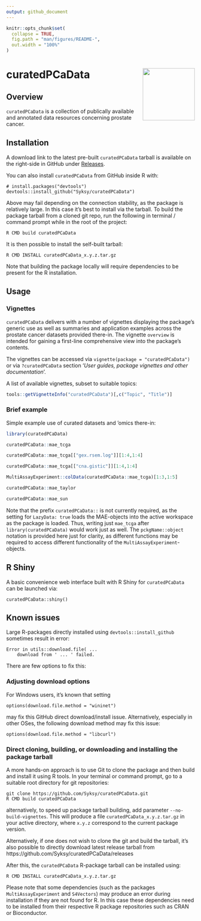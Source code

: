 ```yaml
---
output: github_document
---
```


```r
knitr::opts_chunk$set(
  collapse = TRUE,
  fig.path = "man/figures/README-",
  out.width = "100%"
)
```

# curatedPCaData <img src="man/figures/hex.png" align="right" height="139" />

<!-- badges: start -->
<!-- badges: end -->

## Overview 

`curatedPCaData` is a collection of publically available and annotated data resources
concerning prostate cancer. 

## Installation

A download link to the latest pre-built `curatedPCaData` tarball is available on the right-side in GitHub under [Releases](https://github.com/Syksy/curatedPCaData/releases).

You can also install `curatedPCaData` from GitHub inside R with: 

```
# install.packages("devtools")
devtools::install_github("Syksy/curatedPCaData")
```

Above may fail depending on the connection stability, as the package is relatively large. In this case it's best to install via the tarball.
To build the package tarball from a cloned git repo, run the following in terminal / command prompt while in the root of the project:

```
R CMD build curatedPCaData
```

It is then possible to install the self-built tarball:

```
R CMD INSTALL curatedPCaData_x.y.z.tar.gz
```

Note that building the package locally will require dependencies to be present for the R installation.

## Usage

### Vignettes

`curatedPCaData` delivers with a number of vignettes displaying the package's generic use as well as summaries and application examples across the prostate cancer datasets provided there-in. The vignette `overview` is intended for gaining a first-line comprehensive view into the package's contents.

The vignettes can be accessed via `vignette(package = "curatedPCaData")` or via `?curatedPCaData` section '_User guides, package vignettes and other documentation_'.

A list of available vignettes, subset to suitable topics:

```r

tools::getVignetteInfo("curatedPCaData")[,c("Topic", "Title")]

```

### Brief example

Simple example use of curated datasets and 'omics there-in:

```r

library(curatedPCaData)

curatedPCaData::mae_tcga

curatedPCaData::mae_tcga[["gex.rsem.log"]][1:4,1:4]

curatedPCaData::mae_tcga[["cna.gistic"]][1:4,1:4]

MultiAssayExperiment::colData(curatedPCaData::mae_tcga)[1:3,1:5]

curatedPCaData::mae_taylor

curatedPCaData::mae_sun

```

Note that the prefix `curatedPCaData::` is not currently required, as the setting for `LazyData: true` loads the MAE-objects into the active workspace as the package is loaded. Thus, writing just `mae_tcga` after `library(curatedPCaData)` would work just as well. The `pckgName::object` notation is provided here just for clarity, as different functions may be required to access different functionality of the `MultiAssayExperiment`-objects.

## R Shiny

A basic convenience web interface built with R Shiny for `curatedPCaData` can be launched via:

```
curatedPCaData::shiny()
```

## Known issues

Large R-packages directly installed using ```devtools::install_github``` sometimes result in error:

```
Error in utils::download.file( ...
    download from ' ... ' failed.
``` 

There are few options to fix this:

### Adjusting download options

For Windows users, it's known that setting

```
options(download.file.method = "wininet")
```

may fix this GitHub direct download/install issue. Alternatively, especially in other OSes, the following download method may fix this issue:

```
options(download.file.method = "libcurl")
```

### Direct cloning, building, or downloading and installing the package tarball

A more hands-on approach is to use Git to clone the package and then build and install it using R tools. In your terminal or command prompt, go to a suitable root directory for git repositories:

```
git clone https://github.com/Syksy/curatedPCaData.git
R CMD build curatedPCaData
``` 

alternatively, to speed up package tarball building, add parameter ```--no-build-vignettes```. This will produce a file ```curatedPCaData_x.y.z.tar.gz``` in your active directory, where ```x.y.z``` correspond to the current package version. 

Alternatively, if one does not wish to clone the git and build the tarball, it's also possible to directly download latest release tarball from https://github.com/Syksy/curatedPCaData/releases

After this, the ```curatedPCaData``` R-package tarball can be installed using:

```
R CMD INSTALL curatedPCaData_x.y.z.tar.gz
```

Please note that some dependencies (such as the packages ```MultiAssayExperiment``` and ```S4Vectors```) may produce an error during installation if they are not found for R. In this case these dependencies need to be installed from their respective R package repositories such as CRAN or Bioconductor.

